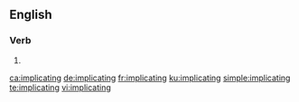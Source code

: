 ==English==

===Verb===
{{head|en|present participle}}

# {{present participle of|implicate|lang=en|nocat=1}}

[[ca:implicating]]
[[de:implicating]]
[[fr:implicating]]
[[ku:implicating]]
[[simple:implicating]]
[[te:implicating]]
[[vi:implicating]]